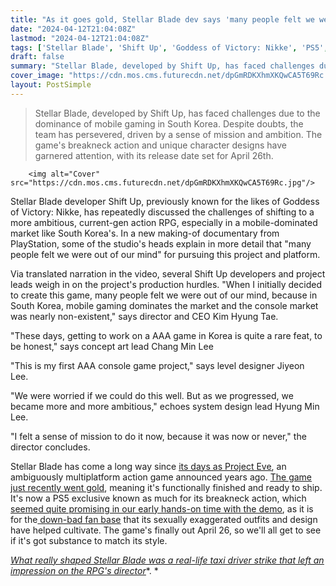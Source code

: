 ```yaml
---
title: "As it goes gold, Stellar Blade dev says 'many people felt we were out of our mind' for trying to make a full-fat action RPG in Korea's mobile-dominated market"
date: "2024-04-12T21:04:08Z"
lastmod: "2024-04-12T21:04:08Z"
tags: ['Stellar Blade', 'Shift Up', 'Goddess of Victory: Nikke', 'PS5', 'South Korea', 'Final Fantasy', 'Devil May Cry']
draft: false
summary: "Stellar Blade, developed by Shift Up, has faced challenges due to the dominance of mobile gaming in South Korea. Despite doubts, the team has persevered, driven by a sense of mission and ambition. The game's breakneck action and unique character designs have garnered attention, with its release date set for April 26th."
cover_image: "https://cdn.mos.cms.futurecdn.net/dpGmRDKXhmXKQwCA5T69Rc.jpg" 
layout: PostSimple
---
```

> Stellar Blade, developed by Shift Up, has faced challenges due to the dominance of mobile gaming in South Korea. Despite doubts, the team has persevered, driven by a sense of mission and ambition. The game's breakneck action and unique character designs have garnered attention, with its release date set for April 26th.


        <img alt="Cover" src="https://cdn.mos.cms.futurecdn.net/dpGmRDKXhmXKQwCA5T69Rc.jpg"/>
        
Stellar Blade developer Shift Up, previously known for the likes of Goddess of Victory: Nikke, has repeatedly discussed the challenges of shifting to a more ambitious, current-gen action RPG, especially in a mobile-dominated market like South Korea's. In a new making-of documentary from PlayStation, some of the studio's heads explain in more detail that "many people felt we were out of our mind" for pursuing this project and platform. 

Via translated narration in the video, several Shift Up developers and project leads weigh in on the project's production hurdles. "When I initially decided to create this game, many people felt we were out of our mind, because in South Korea, mobile gaming dominates the market and the console market was nearly non-existent," says director and CEO Kim Hyung Tae. 

"These days, getting to work on a AAA game in Korea is quite a rare feat, to be honest," says concept art lead Chang Min Lee

"This is my first AAA console game project," says level designer Jiyeon Lee. 

"We were worried if we could do this well. But as we progressed, we became more and more ambitious," echoes system design lead Hyung Min Lee. 

"I felt a sense of mission to do it now, because it was now or never," the director concludes. 

Stellar Blade has come a long way since [<u>its days as Project Eve</u>](https://www.gamesradar.com/project-eve-looks-like-final-fantasy-meets-devil-may-cry-in-outstanding-new-ps5-trailer/), an ambiguously multiplatform action game announced years ago. [<u>The game just recently went gold</u>](https://twitter.com/StellarBlade/status/1777742292138549488/photo/1), meaning it's functionally finished and ready to ship. It's now a PS5 exclusive known as much for its breakneck action, which [<u>seemed quite promising in our early hands-on time with the demo</u>](https://www.gamesradar.com/stellar-blade-hands-on-preview/), as it is for the[ <u>down-bad fan base</u>](https://www.gamesradar.com/stellar-blade-punishes-down-bad-fans-who-equip-the-viral-nsfw-skin-suit-by-making-the-rpg-so-much-harder/) that its sexually exaggerated outfits and design have helped cultivate. The game's finally out April 26, so we'll all get to see if it's got substance to match its style. 

[<u><em>What really shaped Stellar Blade was a real-life taxi driver strike that left an impression on the RPG's director</em></u>](https://www.gamesradar.com/its-not-all-nier-automata-and-sci-fi-manga-what-really-shaped-stellar-blade-was-a-real-life-taxi-driver-strike-that-left-an-impression-on-the-rpgs-director/)*. *
        